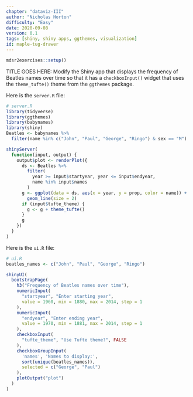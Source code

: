 ```yaml
---
chapter: "dataviz-III"
author: "Nicholas Horton"
difficulty: "Easy"
date: 2020-09-08 
version: 0.1
tags: [shiny, shiny apps, ggthemes, visualization]
id: maple-tug-drawer
---
```


```r
mdsr2exercises::setup()
```

TITLE GOES HERE:    Modify the Shiny app that displays the frequency of Beatles names over time so that it has a `checkboxInput()` widget that uses the `theme_tufte()` theme from the `ggthemes` package. 

<!--begin-answer-->

Here is the `server.R` file:

```r
# server.R
library(tidyverse)
library(ggthemes)
library(babynames)
library(shiny)
Beatles <- babynames %>%
  filter(name %in% c("John", "Paul", "George", "Ringo") & sex == "M")

shinyServer(
  function(input, output) {
    output$plot <- renderPlot({
      ds <- Beatles %>%
        filter(
          year >= input$startyear, year <= input$endyear,
          name %in% input$names
        )
      g <- ggplot(data = ds, aes(x = year, y = prop, color = name)) +
        geom_line(size = 2)
      if (input$tufte_theme) {
        g <- g + theme_tufte()
      }
      g
    })
  }
)
```

Here is the `ui.R` file:

```r
# ui.R
beatles_names <- c("John", "Paul", "George", "Ringo")

shinyUI(
  bootstrapPage(
    h3("Frequency of Beatles names over time"),
    numericInput(
      "startyear", "Enter starting year",
      value = 1960, min = 1880, max = 2014, step = 1
    ),
    numericInput(
      "endyear", "Enter ending year",
      value = 1970, min = 1881, max = 2014, step = 1
    ),
    checkboxInput(
      "tufte_theme", "Use Tufte theme?", FALSE
    ),
    checkboxGroupInput(
      'names', 'Names to display:',
      sort(unique(beatles_names)),
      selected = c("George", "Paul")
    ),
    plotOutput("plot")
  )
)
```

<!--end-answer-->

